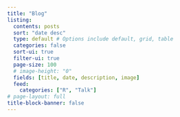 ```yaml
---
title: "Blog"
listing:
  contents: posts
  sort: "date desc"
  type: default # Options include default, grid, table
  categories: false
  sort-ui: true
  filter-ui: true
  page-size: 100
  # image-height: "0"
  fields: [title, date, description, image]
  feed:
    categories: ["R", "Talk"]
# page-layout: full
title-block-banner: false
---
```

::: {.column-page}

:::
